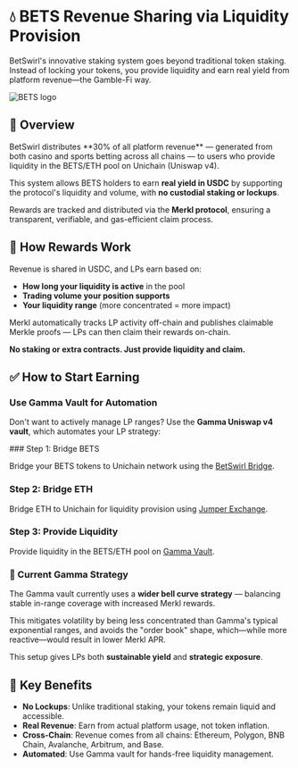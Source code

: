 
# 💧 BETS Revenue Sharing via Liquidity Provision

BetSwirl's innovative staking system goes beyond traditional token staking. Instead of locking your tokens, you provide liquidity and earn real yield from platform revenue—the Gamble-Fi way.

<div className="flex justify-center mb-6">
  <Image 
    src="/img/headers/staking.jpeg" 
    alt="BETS logo" 
  width={1200} 
  height={300} 
    className="rounded-lg"
    priority
  />
</div>

## 🧠 Overview

<Callout type="info">
  BetSwirl distributes **30% of all platform revenue** — generated from both casino and sports betting across all chains — to users who provide liquidity in the BETS/ETH pool on Unichain (Uniswap v4).
</Callout>

This system allows BETS holders to earn **real yield in USDC** by supporting the protocol's liquidity and volume, with **no custodial staking or lockups**.

Rewards are tracked and distributed via the **Merkl protocol**, ensuring a transparent, verifiable, and gas-efficient claim process.

## 💸 How Rewards Work

Revenue is shared in USDC, and LPs earn based on:

- **How long your liquidity is active** in the pool
- **Trading volume your position supports**
- **Your liquidity range** (more concentrated = more impact)

<Callout type="warning">
  Merkl automatically tracks LP activity off-chain and publishes claimable Merkle proofs — LPs can then claim their rewards on-chain.
</Callout>

**No staking or extra contracts. Just provide liquidity and claim.**

## ✅ How to Start Earning

### Use Gamma Vault for Automation

Don't want to actively manage LP ranges? Use the **Gamma Uniswap v4 vault**, which automates your LP strategy:

<Steps>
### Step 1: Bridge BETS

Bridge your BETS tokens to Unichain network using the [BetSwirl Bridge](https://www.betswirl.com/base/BETS/bridge).

### Step 2: Bridge ETH

Bridge ETH to Unichain for liquidity provision using [Jumper Exchange](https://jumper.exchange/?fromChain=130&toChain=130&toToken=0x0000000000000000000000000000000000000000).

### Step 3: Provide Liquidity

Provide liquidity in the BETS/ETH pool on [Gamma Vault](https://app.gamma.xyz/vault/uniswapv4/unichain/details/eth-bets-3000-gaussian).
</Steps>

### 🧠 Current Gamma Strategy

The Gamma vault currently uses a **wider bell curve strategy** — balancing stable in-range coverage with increased Merkl rewards.

This mitigates volatility by being less concentrated than Gamma's typical exponential ranges, and avoids the "order book" shape, which—while more reactive—would result in lower Merkl APR.

This setup gives LPs both **sustainable yield** and **strategic exposure**.


## 🎯 Key Benefits

- **No Lockups**: Unlike traditional staking, your tokens remain liquid and accessible.
- **Real Revenue**: Earn from actual platform usage, not token inflation.
- **Cross-Chain**: Revenue comes from all chains: Ethereum, Polygon, BNB Chain, Avalanche, Arbitrum, and Base.
- **Automated**: Use Gamma vault for hands-free liquidity management.
